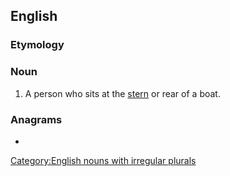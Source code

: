 ==English==

===Etymology===
{{suffix|en|stern|man}}

===Noun===
{{en-noun|sternmen}}

# A person who sits at the [[stern]] or rear of a boat.

===Anagrams===
* {{anagrams|en|manrents|remnants|transmen}}

[[Category:English nouns with irregular plurals]]